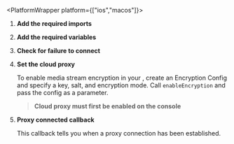 
<PlatformWrapper platform={["ios","macos"]}>
        
1.  **Add the required imports**

    <ImportLibrary />

1.  **Add the required variables**

    <SetVariables />

1.  **Check for failure to connect**

    <ConnectionFailed />

1.  **Set the cloud proxy**

    To enable media stream encryption in your <Vpl k="CLIENT" />, create an Encryption Config and specify a key, salt, and encryption mode. Call `enableEncryption` and pass the config as a parameter.

    <SetCloudProxy />

    > **Cloud proxy must first be enabled on the console**

1. **Proxy connected callback**

    This callback tells you when a proxy connection has been established.

    <EventHandler />

</PlatformWrapper>
